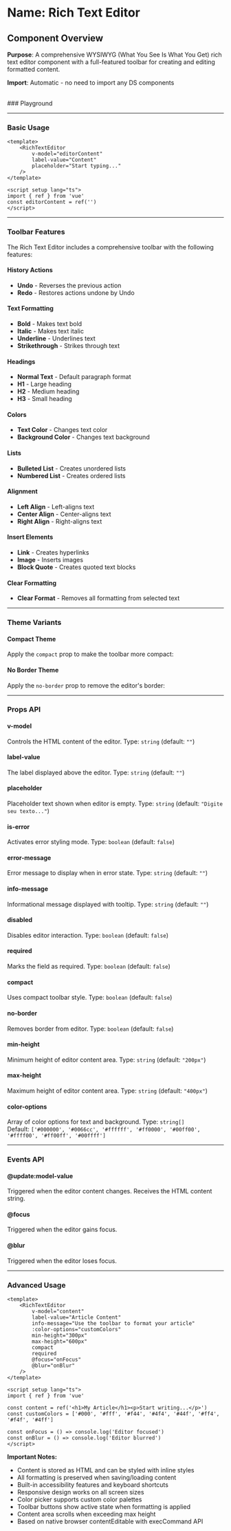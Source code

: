 
<Meta of={RichTextEditor} />

# Name: Rich Text Editor
## Component Overview

**Purpose**: A comprehensive WYSIWYG (What You See Is What You Get) rich text editor component with a full-featured toolbar for creating and editing formatted content.

**Import**: Automatic - no need to import any DS components

<br />
### Playground

<Canvas of={RichTextEditor.Primary} />
<Controls />

---

### Basic Usage

```vue
<template>
    <RichTextEditor 
        v-model="editorContent"
        label-value="Content"
        placeholder="Start typing..."
    />
</template>

<script setup lang="ts">
import { ref } from 'vue'
const editorContent = ref('')
</script>
```

<Canvas sourceState="none" of={RichTextEditor.Primary} />

---

### Toolbar Features

The Rich Text Editor includes a comprehensive toolbar with the following features:

#### History Actions
- **Undo** - Reverses the previous action
- **Redo** - Restores actions undone by Undo

#### Text Formatting
- **Bold** - Makes text bold
- **Italic** - Makes text italic  
- **Underline** - Underlines text
- **Strikethrough** - Strikes through text

#### Headings
- **Normal Text** - Default paragraph format
- **H1** - Large heading
- **H2** - Medium heading
- **H3** - Small heading

#### Colors
- **Text Color** - Changes text color
- **Background Color** - Changes text background

<Canvas sourceState="none" of={RichTextEditor.WithCustomColors} />

#### Lists
- **Bulleted List** - Creates unordered lists
- **Numbered List** - Creates ordered lists

#### Alignment
- **Left Align** - Left-aligns text
- **Center Align** - Center-aligns text
- **Right Align** - Right-aligns text

#### Insert Elements
- **Link** - Creates hyperlinks
- **Image** - Inserts images
- **Block Quote** - Creates quoted text blocks

#### Clear Formatting
- **Clear Format** - Removes all formatting from selected text

---

### Theme Variants

#### Compact Theme
Apply the `compact` prop to make the toolbar more compact:

<Canvas sourceState="none" of={RichTextEditor.CompactTheme} />

#### No Border Theme
Apply the `no-border` prop to remove the editor's border:

<Canvas sourceState="none" of={RichTextEditor.NoBorder} />

---

### Props API

#### v-model
Controls the HTML content of the editor. Type: `string` (default: `""`)

#### label-value
The label displayed above the editor. Type: `string` (default: `""`)

#### placeholder
Placeholder text shown when editor is empty. Type: `string` (default: `"Digite seu texto..."`)

#### is-error
Activates error styling mode. Type: `boolean` (default: `false`)

<Canvas sourceState="none" of={RichTextEditor.WithError} />

#### error-message
Error message to display when in error state. Type: `string` (default: `""`)

#### info-message
Informational message displayed with tooltip. Type: `string` (default: `""`)

<Canvas sourceState="none" of={RichTextEditor.WithInfoTooltip} />

#### disabled
Disables editor interaction. Type: `boolean` (default: `false`)

<Canvas sourceState="none" of={RichTextEditor.Disabled} />

#### required
Marks the field as required. Type: `boolean` (default: `false`)

#### compact
Uses compact toolbar style. Type: `boolean` (default: `false`)

#### no-border
Removes border from editor. Type: `boolean` (default: `false`)

#### min-height
Minimum height of editor content area. Type: `string` (default: `"200px"`)

#### max-height
Maximum height of editor content area. Type: `string` (default: `"400px"`)

<Canvas sourceState="none" of={RichTextEditor.CustomSize} />

#### color-options
Array of color options for text and background. Type: `string[]`  
Default: `['#000000', '#0066cc', '#ffffff', '#ff0000', '#00ff00', '#ffff00', '#ff00ff', '#00ffff']`

---

### Events API

#### @update:model-value
Triggered when the editor content changes. Receives the HTML content string.

#### @focus
Triggered when the editor gains focus.

#### @blur
Triggered when the editor loses focus.

---

### Advanced Usage

```vue
<template>
    <RichTextEditor 
        v-model="content"
        label-value="Article Content"
        info-message="Use the toolbar to format your article"
        :color-options="customColors"
        min-height="300px"
        max-height="600px"
        compact
        required
        @focus="onFocus"
        @blur="onBlur"
    />
</template>

<script setup lang="ts">
import { ref } from 'vue'

const content = ref('<h1>My Article</h1><p>Start writing...</p>')
const customColors = ['#000', '#fff', '#f44', '#4f4', '#44f', '#ff4', '#f4f', '#4ff']

const onFocus = () => console.log('Editor focused')
const onBlur = () => console.log('Editor blurred')
</script>
```

**Important Notes:**
- Content is stored as HTML and can be styled with inline styles
- All formatting is preserved when saving/loading content
- Built-in accessibility features and keyboard shortcuts
- Responsive design works on all screen sizes
- Color picker supports custom color palettes
- Toolbar buttons show active state when formatting is applied
- Content area scrolls when exceeding max height
- Based on native browser contentEditable with execCommand API
